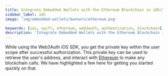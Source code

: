 ```yaml
---
title: Integrate Embedded Wallets with the Ethereum Blockchain in iOS/Swift Applications
sidebar_label: iOS
image: 'img/embedded-wallets/banners/ethereum.png'

keywords: [ios, swift, ethereum, web3auth, authentication, blockchain]
description: 'Integrate Embedded Wallets with the Ethereum Blockchain in iOS/Swift Applications | Embedded Wallets'
---
```



While using the Web3Auth iOS SDK, you get the private key within the user scope after successful authorization. This private key can be used to retrieve the user's address, and interact with [Ethereum](https://ethereum.org/) to make any blockchain calls. We have highlighted a few here for getting you started quickly on that.

<EVMInteraction />
